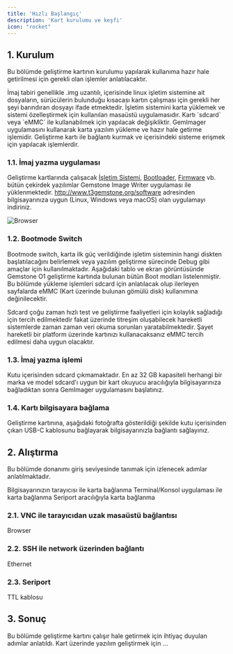 ```yaml
---
title: 'Hızlı Başlangıç'
description: 'Kart kurulumu ve keşfi'
icon: "rocket"
---
```


## 1. Kurulum
Bu bölümde geliştirme kartının kurulumu yapılarak kullanıma hazır hale getirilmesi için gerekli
olan işlemler anlatılacaktır.

<Tip>
İmaj tabiri genellikle .img uzantılı, içerisinde linux işletim sistemine ait dosyaların,
sürücülerin bulunduğu kısacası kartın çalışması için gerekli her şeyi barındıran dosyayı ifade etmektedir.
</Tip>

<Steps>
  <Step title="İmaj yazma uygulaması">
    İşletim sistemini karta yüklemek ve sistemi özelleştirmek için kullanılan masaüstü uygulamasıdır.
  </Step>
  <Step title="Bootmode switch">
    Kartı `sdcard` veya `eMMC` ile kullanabilmek için yapılacak değişikliktir.
  </Step>
  <Step title="İmaj yazma işlemi">
    GemImager uygulamasını kullanarak karta yazılım yükleme ve hazır hale getirme işlemidir.
  </Step>
  <Step title="Bilgisayar bağlantısı">
    Geliştirme kartı ile bağlantı kurmak ve içerisindeki sisteme erişmek için yapılacak işlemlerdir.
  </Step>
</Steps>

### 1.1. İmaj yazma uygulaması

Geliştirme kartlarında çalışacak [İşletim Sistemi](https://preprod.kureansiklopedi.com/tr/detay/isletim-sistemleri),
[Bootloader](https://preprod.kureansiklopedi.com/tr/detay/bootloader),
[Firmware](https://preprod.kureansiklopedi.com/tr/detay/firmware) vb. bütün çekirdek yazılımlar Gemstone Image
Writer uygulaması ile yüklenmektedir. http://www.t3gemstone.org/software adresinden bilgisayarınıza uygun 
(Linux, Windows veya macOS) olan uygulamayı indiriniz.

![Browser](/images/browser.png)

### 1.2. Bootmode Switch

<Tooltip tip="Başlangıç modu değiştirme anahtarı"> Bootmode switch</Tooltip>, karta ilk güç verildiğinde işletim 
sisteminin hangi diskten başlatılacağını belirlemek veya yazılım geliştirme sürecinde
<Tooltip tip="Hata ayıklama">Debug</Tooltip> gibi amaçlar için kullanılmaktadır.
Aşağıdaki tablo ve ekran görüntüsünde Gemstone O1 geliştirme kartında bulunan bütün Boot modları listelenmiştir. 
Bu bölümde yükleme işlemleri sdcard için anlatılacak olup ilerleyen sayfalarda eMMC (Kart üzerinde bulunan gömülü disk)
kullanımına değinilecektir.

Sdcard çoğu zaman hızlı test ve geliştirme faaliyetleri için kolaylık sağladığı için tercih edilmektedir fakat
üzerinde titreşim oluşabilecek hareketli sistemlerde zaman zaman veri okuma sorunları yaratabilmektedir. Şayet hareketli
bir platform üzerinde kartınızı kullanacaksanız eMMC tercih edilmesi daha uygun olacaktır.

### 1.3. İmaj yazma işlemi

Kutu içerisinden sdcard çıkmamaktadır. En az 32 GB kapasiteli herhangi bir marka ve model sdcard'ı uygun bir kart okuyucu
aracılığıyla bilgisayarınıza bağladıktan sonra GemImager uygulamasını başlatınız.

### 1.4. Kartı bilgisayara bağlama

Geliştirme kartınına, aşağıdaki fotoğrafta gösterildiği şekilde kutu içerisinden çıkan USB-C kablosunu bağlayarak
bilgisayarınızla bağlantı sağlayınız.

## 2. Alıştırma

Bu bölümde donanımı giriş seviyesinde tanımak için izlenecek adımlar anlatılmaktadır.

<Steps>
  <Step title="VNC">
    Bilgisayarınızın tarayıcısı ile karta bağlanma
  </Step>
  <Step title="SSH">
    Terminal/Konsol uygulaması ile karta bağlanma
  </Step>
  <Step title="Seriport">
    Seriport aracılığıyla karta bağlanma
  </Step>
</Steps>

### 2.1. VNC ile tarayıcıdan uzak masaüstü bağlantısı

Browser

### 2.2. SSH ile network üzerinden bağlantı

Ethernet

### 2.3. Seriport

TTL kablosu

## 3. Sonuç

Bu bölümde geliştirme kartını çalışır hale getirmek için ihtiyaç duyulan adımlar anlatıldı. Kart üzerinde yazılım
geliştirmek için ...
